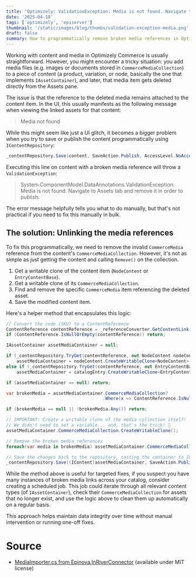 ```yaml
---
title: 'Optimizely: ValidationException: Media is not found. Navigate to Assets tab and remove it in order to publish; a.k.a. How to remove deleted media references?'
date: '2025-04-10'
tags: ['optimizely', 'episerver']
thumbnail: '/static/images/blog/thumbs/validation-exception-media.png'
draft: false
summary: How to programmatically remove broken media references in Optimizely Commerce when encountering the Media is not found validation error during publishing
---
```


Working with content and media in Optimizely Commerce is usually straightforward. However, you might encounter a tricky situation: you add media files (e.g. images or documents stored in `CommerceMediaCollection`) to a piece of content (a product, variation, or node, basically the one that implements `IAssetContainer`), and later, that media item gets deleted directly from the Assets pane.

The issue is that the reference to the deleted media remains attached to the content item. In the UI, this usually manifests as the following message when viewing the linked assets for that content:

> Media not found

While this might seem like just a UI glitch, it becomes a bigger problem when you try to save or publish the content programmatically using `IContentRepository`:

```csharp
_contentRepository.Save(content, SaveAction.Publish, AccessLevel.NoAccess);
```

Executing this line on content with a broken media reference will throw a `ValidationException`:

> System.ComponentModel.DataAnnotations.ValidationException: Media is not found. Navigate to Assets tab and remove it in order to publish.

The error message helpfully tells you what to do manually, but that's not practical if you need to fix this manually in bulk.

## The solution: Unlinking the media references

To fix this programmatically, we need to remove the invalid `CommerceMedia` reference from the content's `CommerceMediaCollection`. However, it's not as simple as just getting the content and calling `Remove()` on the collection.

1.  Get a writable clone of the content item (`NodeContent` or `EntryContentBase`).
2.  Get a writable clone of its `CommerceMediaCollection`.
3.  Find and remove the specific `CommerceMedia` item referencing the deleted asset.
4.  Save the modified content item.

Here's a helper method that encapsulates this logic:

```csharp
// Convert the code (SKU) to a ContentReference
ContentReference contentReference = _referenceConverter.GetContentLink(code);
if (ContentReference.IsNullOrEmpty(contentReference)) return;

IAssetContainer assetMediaContainer = null;

if (_contentRepository.TryGet(contentReference, out NodeContent nodeContent))
    assetMediaContainer = nodeContent.CreateWritableClone<NodeContent>();
else if (_contentRepository.TryGet(contentReference, out EntryContentBase catalogEntry))
    assetMediaContainer = catalogEntry.CreateWritableClone<EntryContentBase>();

if (assetMediaContainer == null) return;

var brokenMedia = assetMediaContainer.CommerceMediaCollection?
                                     .Where(x => ContentReference.IsNullOrEmpty(x.AssetLink)).ToList();

if (brokenMedia == null || !brokenMedia.Any()) return;

// IMPORTANT: Create a writable clone of the media collection itself!
// We didn't need to set a variable... and, that's the trick! 🧐
assetMediaContainer.CommerceMediaCollection.CreateWritableClone();

// Remove the broken media references
foreach(var media in brokenMedia) assetMediaContainer.CommerceMediaCollection.Remove(media);

// Save the changes back to the repository, casting the container to IContent
_contentRepository.Save((IContent)assetMediaContainer, SaveAction.Publish, AccessLevel.NoAccess);
```

While the method above is useful for targeted fixes, if you suspect you have many instances of broken media links across your catalog, consider creating a scheduled job. This job could iterate through all relevant content types (of `IAssetContainer`), check their `CommerceMediaCollection` for assets that no longer exist, and use the logic above to clean them up automatically on a regular basis.

This approach helps maintain data integrity over time without manual intervention or running one-off fixes.

# Source

* [MediaImporter.cs from Epinova.InRiverConnector](https://github.com/Epinova/Epinova.InRiverConnector/blob/7aada23b55fa19b2f1579f3db7f1168e6a21411e/src/EpiserverImporter/MediaImporter.cs) (available under MIT license)